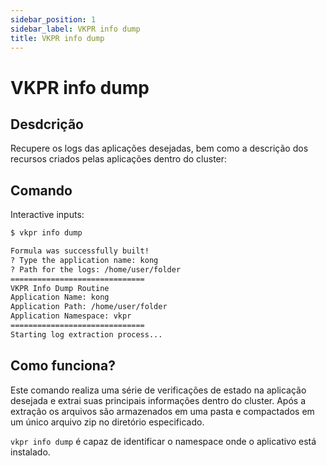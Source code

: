 ```yaml
---
sidebar_position: 1
sidebar_label: VKPR info dump
title: VKPR info dump
---
```


# VKPR info dump

## Desdcrição

Recupere os logs das aplicações desejadas, bem como a descrição dos recursos criados pelas aplicações dentro do cluster:

## Comando

Interactive inputs:

```bash
$ vkpr info dump

Formula was successfully built!
? Type the application name: kong
? Path for the logs: /home/user/folder 
==============================
VKPR Info Dump Routine
Application Name: kong
Application Path: /home/user/folder
Application Namespace: vkpr
==============================
Starting log extraction process...

```

## Como funciona?


Este comando realiza uma série de verificações de estado na aplicação desejada e extrai suas principais informações dentro do cluster.
Após a extração os arquivos são armazenados em uma pasta e compactados em um único arquivo zip no diretório especificado.

`vkpr info dump` é capaz de identificar o namespace onde o aplicativo está instalado.